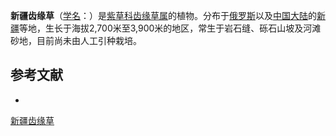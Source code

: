 {{Speciesbox
| name = 新疆齿缘草
| status = 
| status_system = 
| image =
| genus = Eritrichium
| species = sub-jacquemontii
| authority = M. Pop.
}}

'''新疆齿缘草'''（[[学名|学名]]：{{lang|la|''Eritrichium sub-jacquemontii''}}）是[[紫草科|紫草科]][[齿缘草属|齿缘草属]]的植物。分布于[[俄罗斯|俄罗斯]]以及[[中国大陆|中国大陆]]的[[新疆|新疆]]等地，生长于海拔2,700米至3,900米的地区，常生于岩石缝、砾石山坡及河滩砂地，目前尚未由人工引种栽培。

== 参考文献 ==
<div class="references-small">
* {{cite web| url =http://www.bioinfo.cn/db05/KmzwSpecies.php?action=view&id=2290| title =新疆齿缘草| work =《中国高等植物数据库全库》| publisher =中国科学院微生物研究所| author =昆明植物研究所| accessdate =2009-02-23| deadurl =yes| archiveurl =https://web.archive.org/web/20160305034214/http://www.bioinfo.cn/db05/KmzwSpecies.php?action=view&id=2290| archivedate =2016-03-05}}
</div>
{{Taxonbar|from=Q11083879}}

[[Category:山琉璃草属|新疆齿缘草]]


{{植物小作品}}